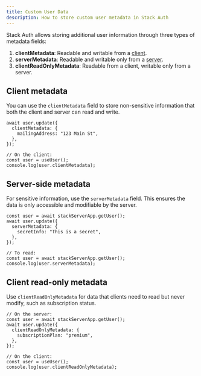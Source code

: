 ```yaml
---
title: Custom User Data
description: How to store custom user metadata in Stack Auth
---
```


Stack Auth allows storing additional user information through three types of metadata fields:

1. **clientMetadata**: Readable and writable from a [client](../concepts/stack-app#client-vs-server).
2. **serverMetadata**: Readable and writable only from a [server](../concepts/stack-app#client-vs-server).
3. **clientReadOnlyMetadata**: Readable from a client, writable only from a server.

## Client metadata
You can use the `clientMetadata` field to store non-sensitive information that both the client and server can read and write.

```tsx
await user.update({
  clientMetadata: {
    mailingAddress: "123 Main St",
  },
});

// On the client:
const user = useUser();
console.log(user.clientMetadata);
```

## Server-side metadata
For sensitive information, use the `serverMetadata` field. This ensures the data is only accessible and modifiable by the server.

```tsx
const user = await stackServerApp.getUser();
await user.update({
  serverMetadata: {
    secretInfo: "This is a secret",
  },
});

// To read:
const user = await stackServerApp.getUser();
console.log(user.serverMetadata);
```

## Client read-only metadata
Use `clientReadOnlyMetadata` for data that clients need to read but never modify, such as subscription status.

```tsx
// On the server:
const user = await stackServerApp.getUser();
await user.update({
  clientReadOnlyMetadata: {
    subscriptionPlan: "premium",
  },
});

// On the client:
const user = useUser();
console.log(user.clientReadOnlyMetadata);
```
